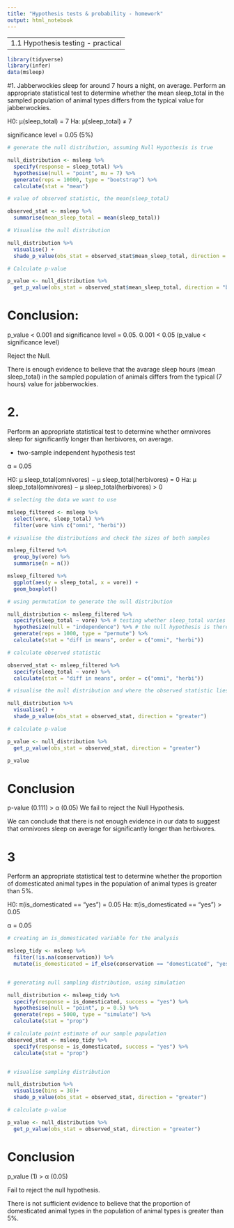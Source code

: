 ```yaml
---
title: "Hypothesis tests & probability - homework"
output: html_notebook
---
```

----------------------------------
1.1 Hypothesis testing - practical
----------------------------------
```r
library(tidyverse)
library(infer)
data(msleep)
```

#1. 
Jabberwockies sleep for around 7 hours a night, on average. Perform an appropriate statistical test to determine whether the mean sleep_total in the sampled population of animal types differs from the typical value for jabberwockies.

H0: μ(sleep_total) = 7
Ha: μ(sleep_total) ≠ 7

significance level = 0.05 (5%)

```r
# generate the null distribution, assuming Null Hypothesis is true

null_distribution <- msleep %>% 
  specify(response = sleep_total) %>% 
  hypothesise(null = "point", mu = 7) %>% 
  generate(reps = 10000, type = "bootstrap") %>% 
  calculate(stat = "mean")

# value of observed statistic, the mean(sleep_total)

observed_stat <- msleep %>% 
  summarise(mean_sleep_total = mean(sleep_total))

# Visualise the null distribution

null_distribution %>%
  visualise() +
  shade_p_value(obs_stat = observed_stat$mean_sleep_total, direction = "both")

# Calculate p-value

p_value <- null_distribution %>% 
  get_p_value(obs_stat = observed_stat$mean_sleep_total, direction = "both")
```

# Conclusion:

p_value < 0.001 and significance level = 0.05.
0.001 < 0.05 (p_value < significance level)

Reject the Null.

There is enough evidence to believe that the avarage sleep hours (mean sleep_total) 
in the sampled population of animals differs from the typical (7 hours) value for jabberwockies. 

# 2. 
Perform an appropriate statistical test to determine whether omnivores sleep for significantly longer than herbivores, on average.

- two-sample independent hypothesis test

α = 0.05

H0: μ sleep_total(omnivores) − μ sleep_total(herbivores) = 0
Ha: μ sleep_total(omnivores) − μ sleep_total(herbivores) > 0

```r
# selecting the data we want to use

msleep_filtered <- msleep %>% 
  select(vore, sleep_total) %>% 
  filter(vore %in% c("omni", "herbi"))

# visualise the distributions and check the sizes of both samples

msleep_filtered %>%
  group_by(vore) %>%
  summarise(n = n())

msleep_filtered %>%
  ggplot(aes(y = sleep_total, x = vore)) +
  geom_boxplot()

# using permutation to generate the null distribution

null_distribution <- msleep_filtered %>% 
  specify(sleep_total ~ vore) %>% # testing whether sleep_total varies with vore
  hypothesize(null = "independence") %>% # the null hypothesis is there is no relationship
  generate(reps = 1000, type = "permute") %>% 
  calculate(stat = "diff in means", order = c("omni", "herbi"))

# calculate observed statistic 

observed_stat <- msleep_filtered %>% 
  specify(sleep_total ~ vore) %>%
  calculate(stat = "diff in means", order = c("omni", "herbi"))

# visualise the null distribution and where the observed statistic lies on the distribution

null_distribution %>%
  visualise() +
  shade_p_value(obs_stat = observed_stat, direction = "greater")

# calculate p-value

p_value <- null_distribution %>%
  get_p_value(obs_stat = observed_stat, direction = "greater")

p_value
```
# Conclusion

p-value (0.111) > α (0.05) 
 We fail to reject the Null Hypothesis.

We can conclude that there is not enough evidence in our data to suggest that omnivores sleep on average for significantly longer than herbivores.


# 3
Perform an appropriate statistical test to determine whether the proportion of domesticated animal types in the population of animal types is greater than 5%.

H0: π(is_domesticated == "yes") = 0.05
Ha: π(is_domesticated == "yes") > 0.05

α = 0.05

```r
# creating an is_domesticated variable for the analysis

msleep_tidy <- msleep %>% 
  filter(!is.na(conservation)) %>% 
  mutate(is_domesticated = if_else(conservation == "domesticated", "yes", "no"))


# generating null sampling distribution, using simulation

null_distribution <- msleep_tidy %>% 
  specify(response = is_domesticated, success = "yes") %>% 
  hypothesise(null = "point", p = 0.5) %>% 
  generate(reps = 5000, type = "simulate") %>% 
  calculate(stat = "prop")

# calculate point estimate of our sample population
observed_stat <- msleep_tidy %>% 
  specify(response = is_domesticated, success = "yes") %>% 
  calculate(stat = "prop")


# visualise sampling distribution

null_distribution %>% 
  visualise(bins = 30)+
  shade_p_value(obs_stat = observed_stat, direction = "greater")

# calculate p-value

p_value <- null_distribution %>% 
  get_p_value(obs_stat = observed_stat, direction = "greater")
```

# Conclusion

p_value (1) > α (0.05)

Fail to reject the null hypothesis.

There is not sufficient evidence to believe that the proportion of domesticated animal types in the population of animal types is greater than 5%.
